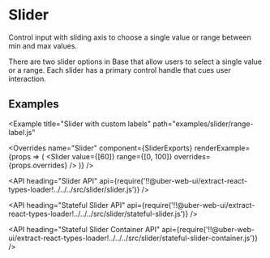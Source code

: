 <!--
Copyright (c) 2018 Uber Technologies, Inc.

This source code is licensed under the MIT license found in the
LICENSE file in the root directory of this source tree.
-->





# Slider

Control input with sliding axis to choose a single value or range between min and max values.

There are two slider options in Base that allow users to select a single value or a range.
Each slider has a primary control handle that cues user interaction.

## Examples

<Example title="Slider Basic Usage" path="examples/slider/basic.js">
  <Basic />
</Example>

<Example title="Slider as a Stateful Component" path="examples/slider/stateful.js">
  <Stateful />
</Example>

<Example title="Slider Range example" path="examples/slider/range.js">
  <Range />
</Example>

<Example
  title="Slider with custom labels"
  path="examples/slider/range-label.js"
>
  <RangeLabel />
</Example>

<Example title="Slider as a stepped slider" path="examples/slider/step.js">
  <Step />
</Example>

<Example title="Slider with Multiple Ticks" path="examples/slider/ticks.js">
  <Ticks />
</Example>

<Example title="Slider with Overrides" path="examples/slider/overrides.js">
  <Customization />
</Example>

<Overrides
  name="Slider"
  component={SliderExports}
  renderExample={props => (
    <Slider value={[60]} range={[0, 100]} overrides={props.overrides} />
  )}
/>

<API
  heading="Slider API"
  api={require('!!@uber-web-ui/extract-react-types-loader!../../../src/slider/slider.js')}
/>

<API
  heading="Stateful Slider API"
  api={require('!!@uber-web-ui/extract-react-types-loader!../../../src/slider/stateful-slider.js')}
/>

<API
  heading="Stateful Slider Container API"
  api={require('!!@uber-web-ui/extract-react-types-loader!../../../src/slider/stateful-slider-container.js')}
/>
